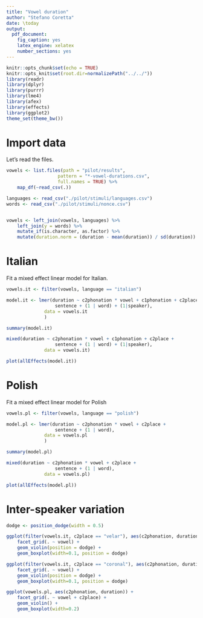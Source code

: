 ```yaml
---
title: "Vowel duration"
author: "Stefano Coretta"
date: \today
output: 
  pdf_document: 
    fig_caption: yes
    latex_engine: xelatex
    number_sections: yes
---
```


```r
knitr::opts_chunk$set(echo = TRUE)
knitr::opts_knit$set(root.dir=normalizePath("../../"))
library(readr)
library(dplyr)
library(purrr)
library(lme4)
library(afex)
library(effects)
library(ggplot2)
theme_set(theme_bw())
```

# Import data

Let's read the files.

```r
vowels <- list.files(path = "pilot/results",
                   pattern = "*-vowel-durations.csv",
                   full.names = TRUE) %>%
    map_df(~read_csv(.))

languages <- read_csv("./pilot/stimuli/languages.csv")
words <- read_csv("./pilot/stimuli/nonce.csv")


vowels <- left_join(vowels, languages) %>%
    left_join(y = words) %>%
    mutate_if(is.character, as.factor) %>%
    mutate(duration.norm = (duration - mean(duration)) / sd(duration))
```

# Italian

Fit a mixed effect linear model for Italian.

```r
vowels.it <- filter(vowels, language == "italian")

model.it <- lmer(duration ~ c2phonation * vowel + c1phonation + c2place +
                  sentence + (1 | word) + (1|speaker),
              data = vowels.it
              )

summary(model.it)

mixed(duration ~ c2phonation * vowel + c1phonation + c2place +
                  sentence + (1 | word) + (1|speaker),
              data = vowels.it)
```

```r
plot(allEffects(model.it))
```

# Polish

Fit a mixed effect linear model for Polish

```r
vowels.pl <- filter(vowels, language == "polish")

model.pl <- lmer(duration ~ c2phonation * vowel + c2place +
                  sentence + (1 | word),
              data = vowels.pl
              )

summary(model.pl)

mixed(duration ~ c2phonation * vowel + c2place +
                  sentence + (1 | word),
              data = vowels.pl)
```

```r
plot(allEffects(model.pl))
```

# Inter-speaker variation

```r
dodge <- position_dodge(width = 0.5)

ggplot(filter(vowels.it, c2place == "velar"), aes(c2phonation, duration, colour = speaker)) +
    facet_grid(. ~ vowel) +
    geom_violin(position = dodge) +
    geom_boxplot(width=0.1, position = dodge)

ggplot(filter(vowels.it, c2place == "coronal"), aes(c2phonation, duration, colour = speaker)) +
    facet_grid(. ~ vowel) +
    geom_violin(position = dodge) +
    geom_boxplot(width=0.1, position = dodge)

ggplot(vowels.pl, aes(c2phonation, duration)) +
    facet_grid(. ~ vowel + c2place) +
    geom_violin() +
    geom_boxplot(width=0.2)
```
